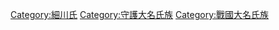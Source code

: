 [[Category:細川氏|Category:細川氏]]
[[Category:守護大名氏族|Category:守護大名氏族]]
[[Category:戰國大名氏族|Category:戰國大名氏族]]